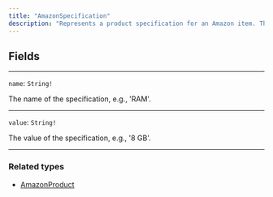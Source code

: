 ```yaml
---
title: "AmazonSpecification"
description: "Represents a product specification for an Amazon item. These specifications provide more detailed information about the product."
---
```


## Fields

---

`name`: `String!`

 The name of the specification, e.g., 'RAM'.

---

`value`: `String!`

The value of the specification, e.g., '8 GB'.

---

### Related types

* [AmazonProduct](/reference/amazonproduct)